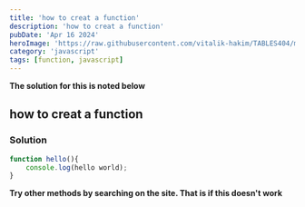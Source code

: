 ```yaml
---
title: 'how to creat a function'
description: 'how to creat a function'
pubDate: 'Apr 16 2024'
heroImage: 'https://raw.githubusercontent.com/vitalik-hakim/TABLES404/main/error_b/JavaScript.png'
category: 'javascript'
tags: [function, javascript]
---
```


**The solution for this is noted below**

## how to creat a function

### Solution

```javascript
function hello(){
	console.log(hello world);
}
```

**Try other methods by searching on the site. That is if this doesn't work**
